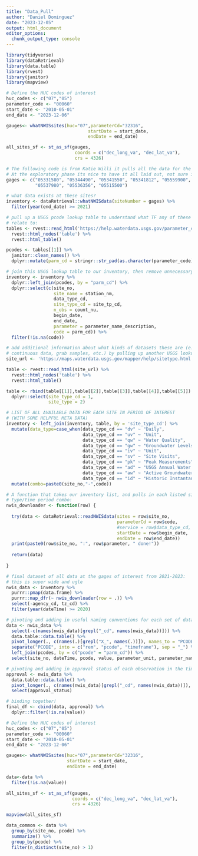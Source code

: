 ```yaml
---
title: "Data_Pull"
author: "Daniel Dominguez"
date: "2023-12-05"
output: html_document
editor_options: 
  chunk_output_type: console
---
```

```r
library(tidyverse)
library(dataRetrieval)
library(data.table)
library(rvest)
library(janitor)
library(mapview)
```

```r

# Define the HUC codes of interest
huc_codes <- c("07","05")
parameter_code <- "00060"
start_date <- "2010-05-01"
end_date <- "2023-12-06"

gauges<- whatNWISsites(huc="07",parameterCd="32316", 
                               startDate = start_date,
                               endDate = end_date)


```

```r
all_sites_sf <- st_as_sf(gauges, 
                          coords = c("dec_long_va", "dec_lat_va"), 
                          crs = 4326)
```


```r
# The following code is from Katie Willi it pulls all the data for the following sites.
# At the exploratory phase its nice to have it all laid out, not sure if this will be neccesary once we have more sites. but to begin with all the data at the supergauges that have estimated chla is nice. 
gages <- c("05331580", "05344490", "05341550", "05341812", "05559900", "05553700",
           "05537980", "05536356", "05515500")
```

```r

# what data exists at these sites?
inventory <- dataRetrieval::whatNWISdata(siteNumber = gages) %>%
  filter(year(end_date) >= 2021)

# pull up a USGS pcode lookup table to understand what TF any of these codes actually 
# relate to:
tables <- rvest::read_html('https://help.waterdata.usgs.gov/parameter_cd?group_cd=%') %>%
  rvest::html_nodes('table') %>%
  rvest::html_table()

pcodes <- tables[[1]] %>%
  janitor::clean_names() %>%
  dplyr::mutate(parm_cd = stringr::str_pad(as.character(parameter_code), 5, pad = "0"))

# join this USGS lookup table to our inventory, then remove unnecessary columns:
inventory <- inventory %>%
  dplyr::left_join(pcodes, by = "parm_cd") %>%
  dplyr::select(c(site_no,
                  site_name = station_nm,
                  data_type_cd,
                  site_type_cd = site_tp_cd,
                  n_obs = count_nu,
                  begin_date,
                  end_date,
                  parameter = parameter_name_description,
                  code = parm_cd)) %>%
  filter(!is.na(code))

```

```r

# add additional information about what kinds of datasets these are (e.g., is it
# continuous data, grab samples, etc.) by pulling up another USGS lookup table:
site_url <- 'https://maps.waterdata.usgs.gov/mapper/help/sitetype.html'

table <- rvest::read_html(site_url) %>%
  rvest::html_nodes('table') %>%
  rvest::html_table()

table <- rbind(table[[1]],table[[2]],table[[3]],table[[4]],table[[5]]) %>%
  dplyr::select(site_type_cd = 1,
                site_type = 2)

# LIST OF ALL AVAILABLE DATA FOR EACH SITE IN PERIOD OF INTEREST
# (WITH SOME HELPFUL META DATA)
inventory <- left_join(inventory, table, by = 'site_type_cd') %>%
  mutate(data_type=case_when(data_type_cd == "dv" ~ "Daily",
                             data_type_cd == "uv" ~ "Unit",
                             data_type_cd == "qw" ~ "Water Quality",
                             data_type_cd == "gw" ~ "Groundwater Levels",
                             data_type_cd == "iv" ~ "Unit",
                             data_type_cd == "sv" ~ "Site Visits",
                             data_type_cd == "pk" ~ "Peak Measurements",
                             data_type_cd == "ad" ~ "USGS Annual Water Data Report",
                             data_type_cd == "aw" ~ "Active Groundwater Level Network",
                             data_type_cd == "id" ~ "Historic Instantaneous")) %>%
  mutate(combo=paste0(site_no,"-",code))

```
```r

# A function that takes our inventory list, and pulls in each listed site/data 
# type/time period combo:
nwis_downloader <- function(row) {
  
  try(data <- dataRetrieval::readNWISdata(sites = row$site_no, 
                                          parameterCd = row$code,
                                          #service = row$data_type_cd,
                                          startDate = row$begin_date, 
                                          endDate = row$end_date))
  print(paste0(row$site_no, ":", row$parameter, " done!"))
  
  return(data)
  
}

```

```r

# final dataset of all data at the gages of interest from 2021-2023:
# this is super wide and ugle
nwis_data <- inventory %>%
  purrr::pmap(data.frame) %>% 
  purrr::map_dfr(~ nwis_downloader(row = .)) %>%
  select(-agency_cd, tz_cd) %>%
  filter(year(dateTime) >= 2020) 

# pivoting and adding in useful naming conventions for each set of data:
data <- nwis_data %>%
  select(-c(names(nwis_data)[grepl("_cd", names(nwis_data))])) %>%
  data.table::data.table() %>%
  pivot_longer(., c(names(.)[grepl("X_", names(.))]), names_to = "PCODE", values_to = "value") %>%
  separate("PCODE", into = c("rem", "pcode", "timeframe"), sep = "_") %>%
  left_join(pcodes, by = c("pcode" = "parm_cd")) %>%
  select(site_no, dateTime, pcode, value, parameter_unit, parameter_name_description)

# pivoting and adding in approval status of each observation in the time-series:
approval <- nwis_data %>%
  data.table::data.table() %>%
  pivot_longer(., c(names(nwis_data)[grepl("_cd", names(nwis_data))]), names_to = "idk", values_to = "approval_status") %>%
  select(approval_status)

# binding together!
final_df <- cbind(data, approval) %>%
  dplyr::filter(!is.na(value))

```


```r

# Define the HUC codes of interest
huc_codes <- c("07","05")
parameter_code <- "00060"
start_date <- "2010-05-01"
end_date <- "2023-12-06"

gauges<- whatNWISsites(huc="07",parameterCd="32316", 
                       startDate = start_date,
                       endDate = end_date)


```

```r
data<-data %>% 
  filter(!is.na(value))
```


```r
all_sites_sf <- st_as_sf(gauges, 
                         coords = c("dec_long_va", "dec_lat_va"), 
                         crs = 4326)
```

```r
mapview(all_sites_sf)
```

```r
data_common <- data %>%
  group_by(site_no, pcode) %>%
  summarize() %>%
  group_by(pcode) %>%
  filter(n_distinct(site_no) > 1)
```

